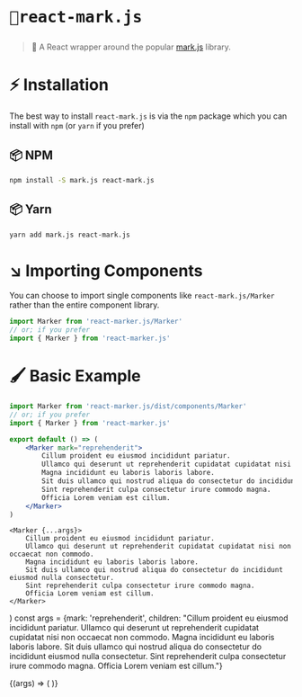 
<Meta title="Introduction" component={Marker}/>

<!-- # 🚀 `react-mark.js` -->
<h1><pre style={{fontSize: '28px', fontWeight: 'bold'}}><Marker mark="mark">🚀react-mark.js</Marker></pre></h1>

> 🍬 A React wrapper around the popular [mark.js](https://markjs.io) library.

# ⚡️ Installation

The best way to install `react-mark.js` is via the 
`npm` package which you can install with `npm` (or `yarn` if you prefer)

## 📦 NPM
```sh
npm install -S mark.js react-mark.js 
```

## 📦 Yarn
```sh
yarn add mark.js react-mark.js 
```

# ↘️ Importing Components 

You can choose to import single components like `react-mark.js/Marker` rather
than the entire component library.

```jsx
import Marker from 'react-marker.js/Marker'
// or; if you prefer
import { Marker } from 'react-marker.js'
```

# 🖌 Basic Example

```jsx
import Marker from 'react-marker.js/dist/components/Marker'
// or; if you prefer
import { Marker } from 'react-marker.js'

export default () => (
    <Marker mark="reprehenderit">
        Cillum proident eu eiusmod incididunt pariatur. 
        Ullamco qui deserunt ut reprehenderit cupidatat cupidatat nisi non occaecat non commodo. 
        Magna incididunt eu laboris laboris labore. 
        Sit duis ullamco qui nostrud aliqua do consectetur do incididunt eiusmod nulla consectetur.
        Sint reprehenderit culpa consectetur irure commodo magna. 
        Officia Lorem veniam est cillum.
    </Marker>
)
```

    <Marker {...args}>
        Cillum proident eu eiusmod incididunt pariatur. 
        Ullamco qui deserunt ut reprehenderit cupidatat cupidatat nisi non occaecat non commodo. 
        Magna incididunt eu laboris laboris labore. 
        Sit duis ullamco qui nostrud aliqua do consectetur do incididunt eiusmod nulla consectetur.
        Sint reprehenderit culpa consectetur irure commodo magna. 
        Officia Lorem veniam est cillum.
    </Marker>
)
const args = {mark: 'reprehenderit', children: "Cillum proident eu eiusmod incididunt pariatur. Ullamco qui deserunt ut reprehenderit cupidatat cupidatat nisi non occaecat non commodo. Magna incididunt eu laboris laboris labore. Sit duis ullamco qui nostrud aliqua do consectetur do incididunt eiusmod nulla consectetur.  Sint reprehenderit culpa consectetur irure commodo magna. Officia Lorem veniam est cillum."}

<Canvas>
    <Story name="singleString" args={{...args, mark: "rit"}}>
        {(args) => (
            <Marker {...args} />
        )}
    </Story>
</Canvas>

